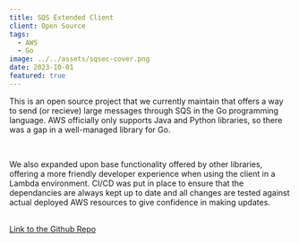 ```yaml
---
title: SQS Extended Client
client: Open Source
tags:
  - AWS
  - Go
image: ../../assets/sqsec-cover.png
date: 2023-10-01
featured: true
---
```


This is an open source project that we currently maintain that offers a way to send (or recieve) large messages through SQS in the Go programming language. AWS officially only supports Java and Python libraries, so there was a gap in a well-managed library for Go.

<br />

We also expanded upon base functionality offered by other libraries, offering a more friendly developer experience when using the client in a Lambda environment. CI/CD was put in place to ensure that the dependancies are always kept up to date and all changes are tested against actual deployed AWS resources to give confidence in making updates.

<br />

<a href="https://github.com/co-go/sqs-extended-client-go" class="underline">
  Link to the Github Repo
</a>
